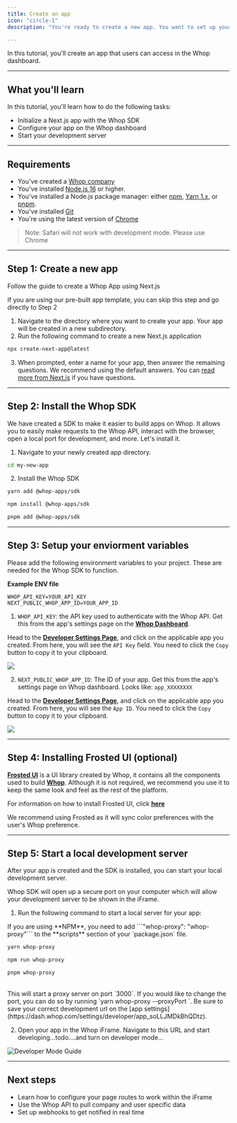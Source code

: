 ```yaml
---
title: Create an app
icon: "circle-1"
description: "You're ready to create a new app. You want to set up your development environment so that you can start coding."

---
```


In this tutorial, you'll create an app that users can access in the Whop dashboard.

---

## What you'll learn

In this tutorial, you'll learn how to do the following tasks:

- Initialize a Next.js app with the Whop SDK
- Configure your app on the Whop dashboard
- Start your development server
---

## Requirements
- You've created a [Whop company](https://dash.whop.com/)
- You've installed [Node.js 16](https://nodejs.org/en/download/) or higher.
- You've installed a Node.js package manager: either [npm](https://www.npmjs.com/get-npm), [Yarn 1.x](https://classic.yarnpkg.com/lang/en/docs/install), or [pnpm](https://pnpm.io/installation).
- You've installed [Git](https://git-scm.com/)
- You're using the latest version of [Chrome](https://www.google.com/chrome/)
> Note: Safari will not work with development mode. Please use Chrome
---

## Step 1: Create a new app
Follow the guide to create a Whop App using Next.js

<Note>
  If you are using our pre-built app template, you can skip this step and go directly to Step 2
</Note>


1. Navigate to the directory where you want to create your app. Your app will be created in a new subdirectory.
2. Run the following command to create a new Next.js application
```bash
npx create-next-app@latest
```
3. When prompted, enter a name for your app, then answer the remaining questions. We recommend using the default answers. You can [read more from Next.js](https://nextjs.org/docs/pages/api-reference/create-next-app) if you have questions.

---

## Step 2: Install the Whop SDK
We have created a SDK to make it easier to build apps on Whop. It allows you to easily make requests to the Whop API, interact with the browser, open a local port for development, and more. Let's install it.

1. Navigate to your newly created app directory.
```bash
cd my-new-app
```

2. Install the Whop SDK

<CodeGroup>

```bash yarn
yarn add @whop-apps/sdk
```

```bash npm
npm install @whop-apps/sdk
```

```bash pnpm
pnpm add @whop-apps/sdk
```

</CodeGroup>



---

## Step 3: Setup your enviorment variables

Please add the following environment variables to your project. These are needed for the Whop SDK to function.


**Example ENV file**

```env
WHOP_API_KEY=YOUR_API_KEY
NEXT_PUBLIC_WHOP_APP_ID=YOUR_APP_ID
```

1. `WHOP_API_KEY`: the API key used to authenticate with the Whop API. Get this from the app's settings page on the [**Whop Dashboard**](https://dash.whop.com/settings/developer).
<Accordion title="How to get WHOP_API_KEY" >

Head to the [**Developer Settings Page**](https://dash.whop.com/settings/developer), and click on the applicable app you created. From here, you will see the `API Key` field. You need to click the `Copy` button to copy it to your clipboard.

<Frame>
  <img src="https://imgur.com/SPnZLIL.png" />
</Frame>

</Accordion>

2. `NEXT_PUBLIC_WHOP_APP_ID`: The ID of your app. Get this from the app's settings page on Whop dashboard. Looks like: `app_XXXXXXXX`

<Accordion title="How to get NEXT_PUBLIC_WHOP_APP_ID" >

Head to the [**Developer Settings Page**](https://dash.whop.com/settings/developer), and click on the applicable app you created. From here, you will see the `App ID`. You need to click the `Copy` button to copy it to your clipboard.

<Frame>
  <img src="https://imgur.com/WhAhvNt.png" />
</Frame>

</Accordion>



---

## Step 4: Installing Frosted UI (optional)

[**Frosted UI**](https://storybook.whop.com) is a UI library created by Whop, it contains all the components used to build [**Whop**](https://whop.com). Although it is not required, we recommend you use it to keep the same look and feel as the rest of the platform.

For information on how to install Frosted UI, click [**here**](https://github.com/whopio/frosted-ui)

<Tip>
  We recommend using Frosted as it will sync color preferences with the user's
  Whop preference.
</Tip>

---

## Step 5: Start a local development server

After your app is created and the SDK is installed, you can start your local development server.

Whop SDK will open up a secure port on your computer which will allow your development server to be shown in the iFrame.


1. Run the following command to start a local server for your app:


<Note>
  If you are using **NPM**, you need to add ```"whop-proxy": "whop-proxy"``` to
  the **scripts** section of your `package.json` file.
</Note>

<CodeGroup>

```bash yarn
yarn whop-proxy
```

```bash npm
npm run whop-proxy
```

```bash pnpm
pnpm whop-proxy
```

</CodeGroup>


<br />

<Tip>
This will start a proxy server on port `3000`. If you would like to change the port, you can do so by running `yarn whop-proxy --proxyPort <port>`. Be sure to save your correct development url on the [app settings](https://dash.whop.com/settings/developer/app_soLLJMDkBhQDtz).

</Tip>

2. Open your app in the Whop iFrame. Navigate to this URL and start developing...todo....and turn on developer mode...


![Developer Mode Guide](https://imgur.com/w0MGzD0.gif)

___

## Next steps
- Learn how to configure your page routes to work within the iFrame
- Use the Whop API to pull company and user specific data
- Set up webhooks to get notified in real time
